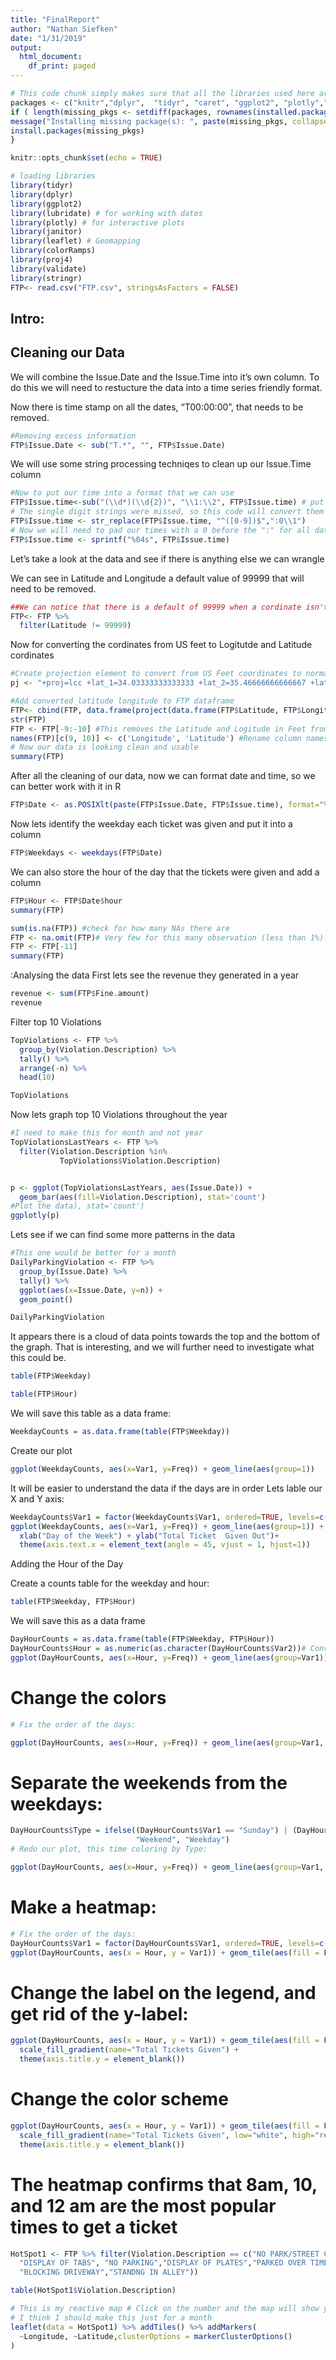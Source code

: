 ```yaml
---
title: "FinalReport"
author: "Nathan Siefken"
date: "1/31/2019"
output:
  html_document:
    df_print: paged
---
```


```r
# This code chunk simply makes sure that all the libraries used here are installed. 
packages <- c("knitr","dplyr",  "tidyr", "caret", "ggplot2", "plotly","lubridate","leaflet", "stringr")
if ( length(missing_pkgs <- setdiff(packages, rownames(installed.packages()))) > 0) {
message("Installing missing package(s): ", paste(missing_pkgs, collapse = ", "))
install.packages(missing_pkgs)
}
```

```r
knitr::opts_chunk$set(echo = TRUE)

# loading libraries
library(tidyr) 
library(dplyr)
library(ggplot2)
library(lubridate) # for working with dates
library(plotly) # for interactive plots
library(janitor)
library(leaflet) # Geomapping
library(colorRamps)
library(proj4)
library(validate)
library(stringr)
FTP<- read.csv("FTP.csv", stringsAsFactors = FALSE)
```

## Intro: 


## Cleaning our Data

We will combine the Issue.Date and the Issue.Time into it's own column. To do this we will need to restucture the data
into a time series friendly format.

Now there is time stamp on all the dates, "T00:00:00", that needs to be removed.
```r
#Removing excess information
FTP$Issue.Date <- sub("T.*", "", FTP$Issue.Date)
```

We will use some string processing techniqes to clean up our Issue.Time column

```r
#Now to put our time into a format that we can use
FTP$Issue.time<-sub("(\\d*)(\\d{2})", "\\1:\\2", FTP$Issue.time) # put in delimitter
# The single digit strings were missed, so this code will convert them
FTP$Issue.time <- str_replace(FTP$Issue.time, "^([0-9])$",":0\\1")
# Now we will need to pad our times with a 0 before the ":" for all data that was less than 1:00
FTP$Issue.time <- sprintf("%04s", FTP$Issue.time)
```
Let's take a look at the data and see if there is anything else we can wrangle

We can see in Latitude and Longitude a default value of 99999 that will need to be removed. 

```r
##We can notice that there is a default of 99999 when a cordinate isn't entered. We will remove these
FTP<- FTP %>%
  filter(Latitude != 99999) 
```

Now for converting the cordinates from US feet to Logitutde and Latitude cordinates

```r
#Create projection element to convert from US Feet coordinates to normal lat lon
pj <- "+proj=lcc +lat_1=34.03333333333333 +lat_2=35.46666666666667 +lat_0=33.5 +lon_0=-118 +x_0=2000000 +y_0=500000.0000000002 +ellps=GRS80 +datum=NAD83 +to_meter=0.3048006096012192 no_defs"

#Add converted latitude longitude to FTP dataframe
FTP<- cbind(FTP, data.frame(project(data.frame(FTP$Latitude, FTP$Longitude), proj = pj, inverse = TRUE)))
str(FTP)
FTP <- FTP[-9:-10] #This removes the Latitude and Logitude in Feet from our table
names(FTP)[c(9, 10)] <- c('Longitude', 'Latitude') #Rename column names of converted longitude latitude
# Now our data is looking clean and usable
summary(FTP)
```

After all the cleaning of our data, now we can format date and time, so we can better work with it in R

```r
FTP$Date <- as.POSIXlt(paste(FTP$Issue.Date, FTP$Issue.time), format="%Y-%m-%d %H:%M")
```
Now lets identify the weekday each ticket was given and put it into a column
```r
FTP$Weekdays <- weekdays(FTP$Date)
```
We can also store the hour of the day that the tickets were given and add a column
```r
FTP$Hour <- FTP$Date$hour
summary(FTP)
```


```r
sum(is.na(FTP)) #check for how many NAs there are
FTP <- na.omit(FTP)# Very few for this many observation (less than 1%)
FTP <- FTP[-11]
summary(FTP)
```
:Analysing the data
First lets see the revenue they generated in a year
```r
revenue <- sum(FTP$Fine.amount)
revenue
```

Filter top 10 Violations
```r
TopViolations <- FTP %>% 
  group_by(Violation.Description) %>% 
  tally() %>% 
  arrange(-n) %>% 
  head(10)

TopViolations
```

Now lets graph top 10 Violations throughout the year

```r

#I need to make this for month and not year
TopViolationsLastYears <- FTP %>% 
  filter(Violation.Description %in%
           TopViolations$Violation.Description)


p <- ggplot(TopViolationsLastYears, aes(Issue.Date)) + 
  geom_bar(aes(fill=Violation.Description), stat='count')
#Plot the data), stat='count')
ggplotly(p)
```


Lets see if we can find some more patterns in the data

```r
#This one would be better for a month
DailyParkingViolation <- FTP %>%
  group_by(Issue.Date) %>%
  tally() %>%
  ggplot(aes(x=Issue.Date, y=n)) +
  geom_point()

DailyParkingViolation

```


It appears there is a cloud of data points towards the top and the bottom of the graph. That is interesting, and we will further need to investigate what this could be.

```r
table(FTP$Weekday)

```

```r
table(FTP$Hour)
```



We will save this table as a data frame:
```r
WeekdayCounts = as.data.frame(table(FTP$Weekday))
```

Create our plot

```r
ggplot(WeekdayCounts, aes(x=Var1, y=Freq)) + geom_line(aes(group=1))
```

It will be easier to understand the data if the days are in order
Lets lable our X and Y axis:
```r
WeekdayCounts$Var1 = factor(WeekdayCounts$Var1, ordered=TRUE, levels=c("Sunday", "Monday", "Tuesday", "Wednesday", "Thursday", "Friday","Saturday")) #We can change the Var1 variable to be an ordered factor variable
ggplot(WeekdayCounts, aes(x=Var1, y=Freq)) + geom_line(aes(group=1)) +
  xlab("Day of the Week") + ylab("Total Ticket  Given Out")+
  theme(axis.text.x = element_text(angle = 45, vjust = 1, hjust=1))

```


Adding the Hour of the Day

Create a counts table for the weekday and hour:
```r
table(FTP$Weekday, FTP$Hour)
```

We will save this as a data frame 
```r
DayHourCounts = as.data.frame(table(FTP$Weekday, FTP$Hour))
DayHourCounts$Hour = as.numeric(as.character(DayHourCounts$Var2))# Convert the second variable, Var2, to numbers and call it Hour:
ggplot(DayHourCounts, aes(x=Hour, y=Freq)) + geom_line(aes(group=Var1))# Create out plot:
```

# Change the colors
```r
# Fix the order of the days:

ggplot(DayHourCounts, aes(x=Hour, y=Freq)) + geom_line(aes(group=Var1, color=Var1), size=2)


```

# Separate the weekends from the weekdays:
```r
DayHourCounts$Type = ifelse((DayHourCounts$Var1 == "Sunday") | (DayHourCounts$Var1 == "Saturday"),
                            "Weekend", "Weekday")
# Redo our plot, this time coloring by Type:

ggplot(DayHourCounts, aes(x=Hour, y=Freq)) + geom_line(aes(group=Var1, color=Type), size=2, alpha=0.5) 

```



# Make a heatmap:

```r
# Fix the order of the days:
DayHourCounts$Var1 = factor(DayHourCounts$Var1, ordered=TRUE, levels=c("Monday", "Tuesday", "Wednesday", "Thursday", "Friday", "Saturday", "Sunday"))
ggplot(DayHourCounts, aes(x = Hour, y = Var1)) + geom_tile(aes(fill = Freq))
```


# Change the label on the legend, and get rid of the y-label:
```r
ggplot(DayHourCounts, aes(x = Hour, y = Var1)) + geom_tile(aes(fill = Freq)) +
  scale_fill_gradient(name="Total Tickets Given") + 
  theme(axis.title.y = element_blank())
```


# Change the color scheme
```r
ggplot(DayHourCounts, aes(x = Hour, y = Var1)) + geom_tile(aes(fill = Freq)) +
  scale_fill_gradient(name="Total Tickets Given", low="white", high="red") +
  theme(axis.title.y = element_blank())
```


# The heatmap confirms that 8am, 10, and 12 am are the most popular times to get a ticket


```r
HotSpot1 <- FTP %>% filter(Violation.Description == c("NO PARK/STREET CLEAN","METER EXP.", "RED ZONE", "PREFERENTIAL PARKING",
  "DISPLAY OF TABS", "NO PARKING","DISPLAY OF PLATES","PARKED OVER TIME LIMIT", "WHITE ZONE","NO STOP/STANDING",
  "BLOCKING DRIVEWAY","STANDNG IN ALLEY"))

table(HotSpot1$Violation.Description)
```


```r
# This is my reactive map # Click on the number and the map will show you 
# I think I should make this just for a month
leaflet(data = HotSpot1) %>% addTiles() %>% addMarkers(
  ~Longitude, ~Latitude,clusterOptions = markerClusterOptions()
)
```



